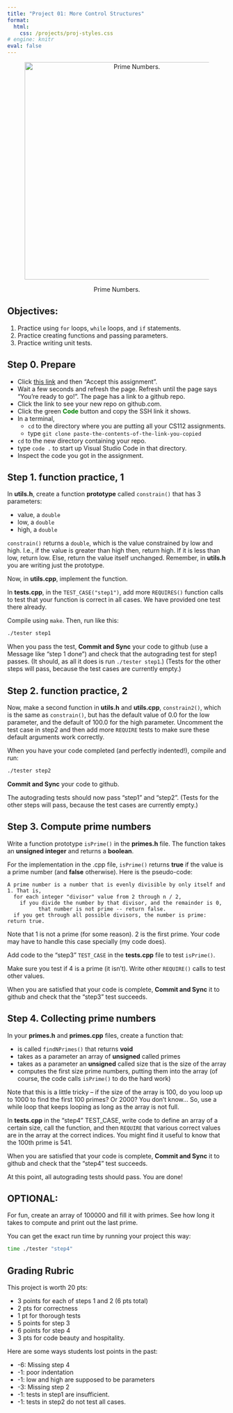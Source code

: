 ```yaml
---
title: "Project 01: More Control Structures"
format:
  html:
    css: /projects/proj-styles.css
# engine: knitr
eval: false
---
```


<center>

<figure>

<img src="/images/projects/proj01-header.jpg" alt="Prime Numbers." width="500"/>

<figcaption>Prime Numbers.</figcaption>

</figure>

</center>

## Objectives:

1.  Practice using `for` loops, `while` loops, and `if` statements.
2.  Practice creating functions and passing parameters.
3.  Practice writing unit tests.

## Step 0. Prepare

-   Click [this link](https://classroom.github.com/a/_PwngVPD){target="_blank"} and then "Accept this assignment".
-   Wait a few seconds and refresh the page. Refresh until the page says "You're ready to go!". The page has a link to a github repo.
-   Click the link to see your new repo on github.com.
-   Click the green [**Code**]{style="color:green;"} button and copy the SSH link it shows.
-   In a terminal,
    -   `cd` to the directory where you are putting all your CS112 assignments.
    -   type `git clone paste-the-contents-of-the-link-you-copied`
-   `cd` to the new directory containing your repo.
-   type `code .` to start up Visual Studio Code in that directory.
-   Inspect the code you got in the assignment.

## Step 1. function practice, 1

In **utils.h**, create a function **prototype** called `constrain()` that has 3 parameters:

-   value, a `double`
-   low, a `double`
-   high, a `double`

`constrain()` returns a `double`, which is the value constrained by low and high. I.e., if the value is greater than high then, return high. If it is less than low, return low. Else, return the value itself unchanged. Remember, in **utils.h** you are writing just the prototype.

Now, in **utils.cpp**, implement the function.

In **tests.cpp**, in the `TEST_CASE("step1")`, add more `REQUIRES()` function calls to test that your function is correct in all cases. We have provided one test there already.

Compile using `make`. Then, run like this:

``` bash
./tester step1
```

When you pass the test, **Commit and Sync** your code to github (use a Message like "step 1 done") and check that the autograding test for step1 passes. (It should, as all it does is run `./tester step1`.) (Tests for the other steps will pass, because the test cases are currently empty.)

## Step 2. function practice, 2

Now, make a second function in **utils.h** and **utils.cpp**, `constrain2()`, which is the same as `constrain()`, but has the default value of $0.0$ for the low parameter, and the default of $100.0$ for the high parameter. Uncomment the test case in step2 and then add more `REQUIRE` tests to make sure these default arguments work correctly.

When you have your code completed (and perfectly indented!), compile and run:

``` bash
./tester step2
```

**Commit and Sync** your code to github.

::: callout-note
The autograding tests should now pass "step1" and "step2". (Tests for the other steps will pass, because the test cases are currently empty.)
:::

## Step 3. Compute prime numbers

Write a function prototype `isPrime()` in the **primes.h** file. The function takes an **unsigned integer** and returns a **boolean**.

For the implementation in the .cpp file, `isPrime()` returns **true** if the value is a prime number (and **false** otherwise). Here is the pseudo-code:

```
A prime number is a number that is evenly divisible by only itself and 1. That is,
  for each integer "divisor" value from 2 through n / 2,
    if you divide the number by that divisor, and the remainder is 0,
          that number is not prime -- return false.
  if you get through all possible divisors, the number is prime: return true.
```

Note that 1 is not a prime (for some reason). 2 is the first prime. Your code may have to handle this case specially (my code does).

Add code to the "step3" `TEST_CASE` in the **tests.cpp** file to test `isPrime()`.

Make sure you test if 4 is a prime (it isn't). Write other `REQUIRE()` calls to test other values.

When you are satisfied that your code is complete, **Commit and Sync** it to github and check that the "step3" test succeeds.

## Step 4. Collecting prime numbers

In your **primes.h** and **primes.cpp** files, create a function that:

-   is called `findNPrimes()` that returns **void**
-   takes as a parameter an array of **unsigned** called primes
-   takes as a parameter an **unsigned** called size that is the size of the array
-   computes the first size prime numbers, putting them into the array (of course, the code calls `isPrime()` to do the hard work)

::: callout-note
Note that this is a little tricky -- if the size of the array is 100, do you loop up to 1000 to find the first 100 primes? Or 2000? You don't know... So, use a while loop that keeps looping as long as the array is not full.
:::

In **tests.cpp** in the "step4" TEST_CASE, write code to define an array of a certain size, call the function, and then `REQUIRE` that various correct values are in the array at the correct indices. You might find it useful to know that the 100th prime is 541.

When you are satisfied that your code is complete, **Commit and Sync** it to github and check that the "step4" test succeeds.

At this point, all autograding tests should pass. You are done!

::: callout-important
## OPTIONAL:

For fun, create an array of 100000 and fill it with primes. See how long it takes to compute and print out the last prime.

You can get the exact run time by running your project this way:

``` bash
time ./tester "step4"
```
:::

## Grading Rubric

This project is worth 20 pts:

-   3 points for each of steps 1 and 2 (6 pts total)
-   2 pts for correctness
-   1 pt for thorough tests
-   5 points for step 3
-   6 points for step 4
-   3 pts for code beauty and hospitality.

Here are some ways students lost points in the past:

-   -6: Missing step 4
-   -1: poor indentation
-   -1: low and high are supposed to be parameters
-   -3: Missing step 2
-   -1: tests in step1 are insufficient.
-   -1: tests in step2 do not test all cases.